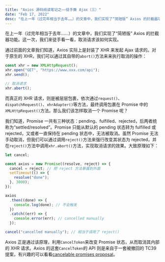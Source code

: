 ```yaml
---
title: "Axios 源码阅读笔记之——徒手撕 Ajax（三）"
date: "Feb 17, 2022"
desc: "在上一年（过完年相当于去年……）的文章中，我们实现了“简陋版” Axios 的拦截器功能。这一次，我们来徒手看一看，取消请求该如何实现。"
---
```


在上一年（过完年相当于去年……）的文章中，我们实现了“简陋版” Axios 的拦截器功能。这一次，我们来徒手看一看，取消请求该如何实现。

通过前面的文章我们知道，Axios 实际上是封装了 XHR 来发起 Ajax 请求的。对于原生的 XHR，我们可以通过其自带的`abort()`方法来来执行取消的操作：

```js
const xhr = new XMLHttpRequest();
xhr.open("GET", "https://www.xxx.com/api");
xhr.send();

// 取消请求
xhr.abort();
```

而真正的 XHR 请求，则是被层层包裹，依次通过`request()`、`dispatchRequest()`、`xhrAdapter()`等方法，最终调用包裹在 Promise 中的`XMLHttpRequest()`方法。那么我们该怎样取消一个 Promise 呢？

我们知道，Promise 一共有三种状态：pending、fulfilled、rejected，后两者统称为“settled/resolved”。Promise 只能从默认的 pending 状态转为 fulfilled 或 rejected，又或者一直保持在 pending 状态中，无法被取消。虽然 Promise 无法手动取消，但我们可以通过调用`reject()`方法来强行改变其状态为 rejected，并在`reject()`方法中调用`xhr.abort()`方法，实现取消请求的效果。大致原理如下：

```js
let cancel;

const axios = new Promise((resolve, reject) => {
  cancel = reject; // 把 reject 方法暴露到外面
  setTimeout(() => {
    resolve("done");
  }, 3000);
});

axios
  .then((done) => {
    console.log(done); // 不会触发
  })
  .catch((err) => {
    console.error(err); // cancelled manually
  });

cancel("cancelled manually"); // 相当于调用了 reject()
```

Axios 正是通过该原理，利用`CancelToken`来改变 Promise 状态，从而取消其内部的 XHR 请求。Axios 的这套`CancelToken`的 API 则是来自于一套被撤回的 TC39 提案，有兴趣的可以看看[cancelable promises proposal](https://github.com/tc39/proposal-cancelable-promises)。
